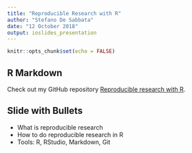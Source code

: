 ```yaml
---
title: "Reproducible Research with R"
author: "Stefano De Sabbata"
date: "12 October 2018"
output: ioslides_presentation
---
```


```r
knitr::opts_chunk$set(echo = FALSE)
```

## R Markdown

Check out my GitHub repository [Reproducible research with R](https://sdesabbata.github.io/ReproducibleResearch/).

## Slide with Bullets

- What is reproducible research
- How to do reproducible research in R
- Tools: R, RStudio, Markdown, Git
